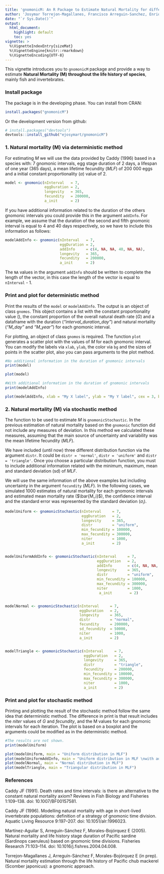 ---
title: 'gnomonicM: An R Package to Estimate Natural Mortality for different life stages'
author: 'Josymar Torrejon-Magallanes, Francisco Arreguin-Sanchez, Enrique Morales-Bojorquez'
date: "`r Sys.Date()`"
output:
  html_document:
    highlight: default
    toc: yes
vignette: >
  %\VignetteIndexEntry{sizeMat}
  %\VignetteEngine{knitr::rmarkdown}
  %\VignetteEncoding{UTF-8}
---

This vignette introduces you to `gnomonicM` package and provide a way to estimate **Natural Mortality (M) throughout the life history of species**, mainly fish and invertebrates.


### Install package
The package is in the developing phase. You can install from CRAN:
```{r, eval=FALSE}
install.packages("gnomonicM")
```

Or the development version from github:

```{r, eval=FALSE}
# install.packages("devtools")
devtools::install_github("ejosymart/gnomonicM")
```


### 1. Natural mortality (M) via deterministic method
For estimating *M* we will use the data provided by Caddy (1996) based in a species with: 7 gnomonic intervals, egg stage duration of 2 days, a lifespan of one year (365 days), a mean lifetime fecundity (*MLF*) of 200 000 eggs and a initial constant proportionality ($\alpha$) value of 2.

```{r echo=TRUE}
model <- gnomonic(nInterval   = 7, 
                  eggDuration = 2, 
                  longevity   = 365, 
                  fecundity   = 200000, 
                  a_init      = 2)

```

If you have additional information related to the duration of the others gnomonic intervals you could provide this in the argument `addInfo`. For example, we assume that the duration of the second and fifth gnomonic interval is equal to 4 and 40 days respectively, so we have to include this information as follows:

```{r echo=TRUE}
modelAddInfo <- gnomonic(nInterval   = 7, 
                         eggDuration = 2, 
                         addInfo     = c(4, NA, NA, 40, NA, NA),
                         longevity   = 365, 
                         fecundity   = 200000, 
                         a_init      = 2)

```

The `NA` values in the argument `addInfo` should be written to complete the length of the vector, in this case the length of the vector is equal to `nInterval` - 1.

### Print and plot for deterministic method
Print the results of the `model` or `modelAddInfo`. The output is an object of class `gnomos`. This object contains a list with the constant proportionality value (\alpha), the constant proportion of the overall natural death rate (*G*) and a dataframe with the duration (*"interval_duration_day"*) and natural mortality (*"M_day"* and *"M_year"*) for each gnomonic interval.

For plotting, an object of class `gnomos` is required. The function `plot` generates a scatter plot with the values of *M* for each gnomonic interval. You can modify the labels via `xlab`, `ylab`, the color via `bg` and the sizes of points in the scatter plot, also you can pass arguments to the plot method.


```{r echo = TRUE}
#No additional information in the duration of gnomonic intervals
print(model)

plot(model)

#With additional information in the duration of gnomonic intervals
print(modelAddInfo)

plot(modelAddInfo, xlab = "My X label", ylab = "My Y label", cex = 3, bg = "blue")
```


### 2. Natural mortality (M) via stochastic method
The function to be used to estimate *M* is `gnomonicStochastic`. In the previous estimation of natural mortality based on the `gnomonic` function did not include any measures of deviation. In this method we calculated these measures, assuming that the main source of uncertainty and variability was the mean lifetime fecundity (*MLF*). 

We have included (until now) three different distribution function via the argument `distr`. It could be `distr = 'normal'`, `distr = 'uniform'` and `distr = 'triangle'`. Once you choose a particular distribution function, you must to include additional information related with the minimum, maximum, mean and standard deviation (sd) of *MLF*. 

We will use the same information of the above examples but including uncertainty in the argument `fecundity` (*MLF*). In the following cases, we simulated 1000 estimates of natural mortality for each gnomonic intervals and estimated mean mortality rate ($\bar{M_i}$), the confidence interval and the standard error was represented by the standard deviation ($\sigma_{i}$).

```{r echo=TRUE}
modelUniform <- gnomonicStochastic(nInterval     = 7, 
                                   eggDuration   = 2,
                                   longevity     = 365,
                                   distr         = "uniform", 
                                   min_fecundity = 100000, 
                                   max_fecundity = 300000, 
                                   niter         = 1000, 
                                   a_init        = 2)


modelUniformAddInfo <- gnomonicStochastic(nInterval     = 7, 
                                          eggDuration   = 2,
                                          addInfo       = c(4, NA, NA, 40, NA, NA),
                                          longevity     = 365,
                                          distr         = "uniform", 
                                          min_fecundity = 100000, 
                                          max_fecundity = 300000, 
                                          niter         = 1000, 
                                           a_init        = 2)


modelNormal <- gnomonicStochastic(nInterval     = 7, 
                                  eggDuration   = 2,
                                  longevity     = 365,
                                  distr         = "normal", 
                                  fecundity     = 200000, 
                                  sd_fecundity  = 50000, 
                                  niter         = 1000, 
                                  a_init        = 2)


modelTriangle <- gnomonicStochastic(nInterval     = 7, 
                                    eggDuration   = 2,
                                    longevity     = 365,
                                    distr         = "triangle", 
                                    fecundity     = 200000,
                                    min_fecundity = 100000,
                                    max_fecundity = 300000,
                                    niter         = 1000, 
                                    a_init        = 2)
```


### Print and plot for stochastic method
Printing and plotting the result of the stochastic method follow the same idea that deterministic method. The difference in print is that result includes the *niter* values of *G* and *fecundity*, and the M values for each gnomonic intervals for each iteration. The plot is based on a boxplot and the arguments could be modified as in the deterministic method.


```{r echo = TRUE, results = 'hide'}
#The results are not shown.
print(modelUniform)

```

```{r echo = TRUE}
plot(modelUniform, main = "Uniform distribution in MLF")
plot(modelUniformAddInfo, main = "Uniform distribution in MLF \nwith additional information in \nsome gnomonic intervals")
plot(modelNormal, main = "Normal distribution in MLF")
plot(modelTriangle, main = "Triangular distribution in MLF")
```



### References

Caddy JF (1991). Death rates and time intervals: is there an alternative to the constant natural mortality axiom? Reviews in Fish Biology and Fisheries 1:109–138. doi: 10.1007/BF00157581.

Caddy JF (1996). Modelling natural mortality with age in short-lived invertebrate populations: definition of a strategy of gnomonic time division. Aquatic Living Resource 9:197–207. doi: 10.1051/alr:1996023.

Martínez-Aguilar S, Arreguín-Sánchez F, Morales-Bojórquez E (2005). Natural mortality and life history stage duration of Pacific sardine (Sardinops caeruleus) based on gnomonic time divisions. Fisheries Research 71:103–114. doi: 10.1016/j.fishres.2004.04.008.

Torrejon-Magallanes J, Arreguín-Sánchez F, Morales-Bojórquez E (in prep). Natural mortality estimation through the life history of Pacific chub mackerel (Scomber japonicus): a gnomonic approach.
